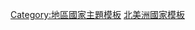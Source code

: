 {{Template category
|type = navbox
|description = 
}}

[[Category:地區國家主題模板|Category:地區國家主題模板]]
[[Category:北美洲國家模板|]]